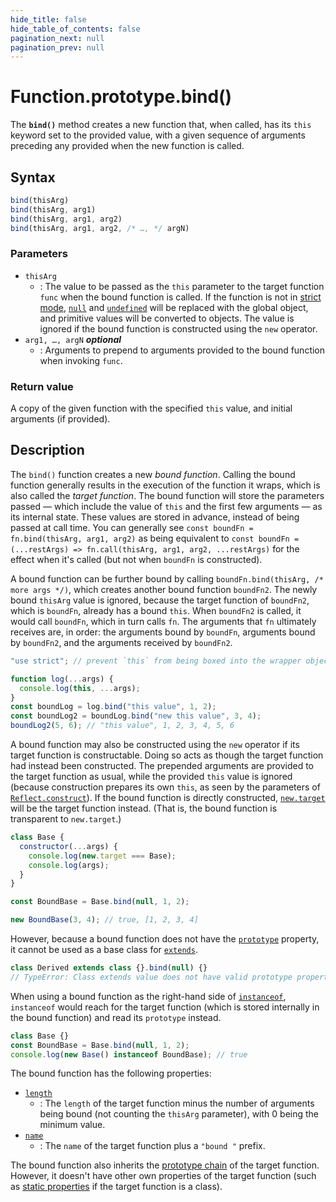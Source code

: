 ```yaml
---
hide_title: false
hide_table_of_contents: false
pagination_next: null
pagination_prev: null
---
```

# Function.prototype.bind()

The **`bind()`** method creates a new function that, when called, has its `this` keyword set to the provided value, with a given sequence of arguments preceding any provided when the new function is called.



## Syntax

```js
bind(thisArg)
bind(thisArg, arg1)
bind(thisArg, arg1, arg2)
bind(thisArg, arg1, arg2, /* …, */ argN)
```

### Parameters

- `thisArg`
  - : The value to be passed as the `this` parameter to the target function `func` when the bound function is called. If the function is not in [strict mode](https://developer.mozilla.org/docs/Web/JavaScript/Reference/Strict_mode), [`null`](https://developer.mozilla.org/docs/Web/JavaScript/Reference/Operators/null) and [`undefined`](../../../globals/undefined.mdx) will be replaced with the global object, and primitive values will be converted to objects. The value is ignored if the bound function is constructed using the `new` operator.
- `arg1, …, argN` _**optional**_
  - : Arguments to prepend to arguments provided to the bound function when invoking `func`.

### Return value

A copy of the given function with the specified `this` value, and initial arguments (if provided).

## Description

The `bind()` function creates a new _bound function_. Calling the bound function generally results in the execution of the function it wraps, which is also called the _target function_. The bound function will store the parameters passed — which include the value of `this` and the first few arguments — as its internal state. These values are stored in advance, instead of being passed at call time. You can generally see `const boundFn = fn.bind(thisArg, arg1, arg2)` as being equivalent to `const boundFn = (...restArgs) => fn.call(thisArg, arg1, arg2, ...restArgs)` for the effect when it's called (but not when `boundFn` is constructed).

A bound function can be further bound by calling `boundFn.bind(thisArg, /* more args */)`, which creates another bound function `boundFn2`. The newly bound `thisArg` value is ignored, because the target function of `boundFn2`, which is `boundFn`, already has a bound `this`. When `boundFn2` is called, it would call `boundFn`, which in turn calls `fn`. The arguments that `fn` ultimately receives are, in order: the arguments bound by `boundFn`, arguments bound by `boundFn2`, and the arguments received by `boundFn2`.

```js
"use strict"; // prevent `this` from being boxed into the wrapper object

function log(...args) {
  console.log(this, ...args);
}
const boundLog = log.bind("this value", 1, 2);
const boundLog2 = boundLog.bind("new this value", 3, 4);
boundLog2(5, 6); // "this value", 1, 2, 3, 4, 5, 6
```

A bound function may also be constructed using the `new` operator if its target function is constructable. Doing so acts as though the target function had instead been constructed. The prepended arguments are provided to the target function as usual, while the provided `this` value is ignored (because construction prepares its own `this`, as seen by the parameters of [`Reflect.construct`](../../../globals/Reflect/construct.mdx)). If the bound function is directly constructed, [`new.target`](https://developer.mozilla.org/docs/Web/JavaScript/Reference/Operators/new.target) will be the target function instead. (That is, the bound function is transparent to `new.target`.)

```js
class Base {
  constructor(...args) {
    console.log(new.target === Base);
    console.log(args);
  }
}

const BoundBase = Base.bind(null, 1, 2);

new BoundBase(3, 4); // true, [1, 2, 3, 4]
```

However, because a bound function does not have the [`prototype`](../../../globals/Function/prototype/) property, it cannot be used as a base class for [`extends`](https://developer.mozilla.org/docs/Web/JavaScript/Reference/Classes/extends).

```js example-bad
class Derived extends class {}.bind(null) {}
// TypeError: Class extends value does not have valid prototype property undefined
```

When using a bound function as the right-hand side of [`instanceof`](https://developer.mozilla.org/docs/Web/JavaScript/Reference/Operators/instanceof), `instanceof` would reach for the target function (which is stored internally in the bound function) and read its `prototype` instead.

```js
class Base {}
const BoundBase = Base.bind(null, 1, 2);
console.log(new Base() instanceof BoundBase); // true
```

The bound function has the following properties:

- [`length`](../../../globals/Function/prototype/length.mdx)
  - : The `length` of the target function minus the number of arguments being bound (not counting the `thisArg` parameter), with 0 being the minimum value.
- [`name`](../../../globals/Function/prototype/name.mdx)
  - : The `name` of the target function plus a `"bound "` prefix.

The bound function also inherits the [prototype chain](https://developer.mozilla.org/docs/Web/JavaScript/Inheritance_and_the_prototype_chain) of the target function. However, it doesn't have other own properties of the target function (such as [static properties](https://developer.mozilla.org/docs/Web/JavaScript/Reference/Classes/static) if the target function is a class).
